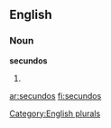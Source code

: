 
==English==

===Noun===
'''secundos'''

# {{plural of|[[secundo]]}}

[[Category:English plurals]]

[[ar:secundos]]
[[fi:secundos]]
